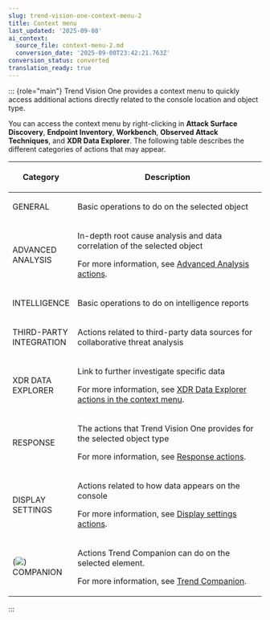 ```yaml
---
slug: trend-vision-one-context-menu-2
title: Context menu
last_updated: '2025-09-08'
ai_context:
  source_file: context-menu-2.md
  conversion_date: '2025-09-08T23:42:21.763Z'
conversion_status: converted
translation_ready: true
---
```


::: {role="main"}
Trend Vision One provides a context menu to quickly access additional actions directly related to the console location and object type.

You can access the context menu by right-clicking in **Attack Surface Discovery**, **Endpoint Inventory**, **Workbench**, **Observed Attack Techniques**, and **XDR Data Explorer**. The following table describes the different categories of actions that may appear.

<table>
<colgroup>
<col style="width: 25%" />
<col style="width: 75%" />
</colgroup>
<thead>
<tr>
<th><p>Category</p></th>
<th><p>Description</p></th>
</tr>
</thead>
<tbody>
<tr>
<td><p>GENERAL</p></td>
<td><p>Basic operations to do on the selected object</p></td>
</tr>
<tr>
<td><p>ADVANCED ANALYSIS</p></td>
<td><p>In-depth root cause analysis and data correlation of the selected object</p>
<p>For more information, see <a href="trend-vision-one-advanced-analysis-actions">Advanced Analysis actions</a>.</p></td>
</tr>
<tr>
<td><p>INTELLIGENCE</p></td>
<td><p>Basic operations to do on intelligence reports</p></td>
</tr>
<tr>
<td><p>THIRD-PARTY INTEGRATION</p></td>
<td><p>Actions related to third-party data sources for collaborative threat analysis</p></td>
</tr>
<tr>
<td><p>XDR DATA EXPLORER</p></td>
<td><p>Link to further investigate specific data</p>
<p>For more information, see <a href="trend-vision-one-search-actions-context-menu">XDR Data Explorer actions in the context menu</a>.</p></td>
</tr>
<tr>
<td><p>RESPONSE</p></td>
<td><p>The actions that Trend Vision One provides for the selected object type</p>
<p>For more information, see <a href="trend-vision-one-response-actions-intro">Response actions</a>.</p></td>
</tr>
<tr>
<td><p>DISPLAY SETTINGS</p></td>
<td><p>Actions related to how data appears on the console</p>
<p>For more information, see <a href="trend-vision-one-display-settings-actions">Display settings actions</a>.</p></td>
</tr>
<tr>
<td><p>(<img src="./images/companion_icon_bw=863f5bcb-56dd-4dc2-95a9-4a1a6790720d.webp" />) COMPANION</p></td>
<td><p>Actions Trend Companion can do on the selected element.</p>
<p>For more information, see <a href="trend-vision-one-companion">Trend Companion</a>.</p></td>
</tr>
</tbody>
</table>
:::
